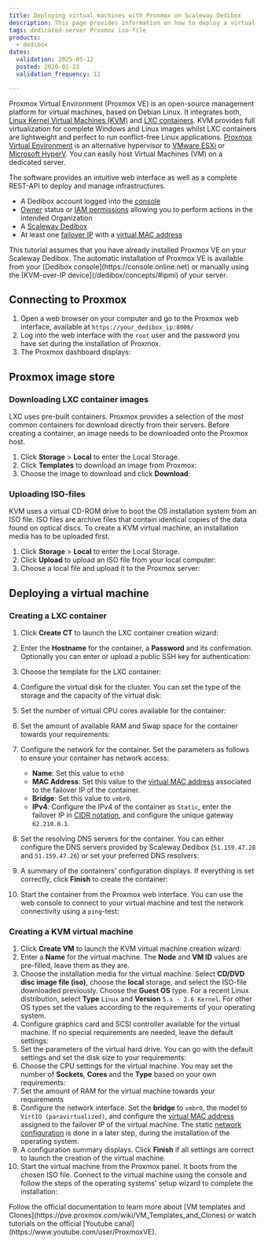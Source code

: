 ```yaml
---
title: Deploying virtual machines with Proxmox on Scaleway Dedibox
description: This page provides information on how to deploy a virtual machine with Proxmox on Scaleway Dedibox.
tags: dedicated-server Proxmox iso-file
products:
  - dedibox
dates:
  validation: 2025-05-12
  posted: 2020-01-23
  validation_frequency: 12

---
```




Proxmox Virtual Environment (Proxmox VE) is an open-source management platform for virtual machines, based on Debian Linux. It integrates both, [Linux Kernel Virtual Machines (KVM)](https://www.linux-kvm.org/page/Main_Page) and [LXC containers](https://linuxcontainers.org/). KVM provides full virtualization for complete Windows and Linux images whilst LXC containers are lightweight and perfect to run conflict-free Linux applications. [Proxmox Virtual Environment](https://www.proxmox.com/en/) is an alternative hypervisor to [VMware ESXi](/tutorials/configure-virtual-machine-esxi/) or [Microsoft HyperV](/tutorials/configure-vm-hyperv/). You can easily host Virtual Machines (VM) on a dedicated server.

The software provides an intuitive web interface as well as a complete REST-API to deploy and manage infrastructures.

<Requirements />

- A Dedibox account logged into the [console](https://console.online.net)
- [Owner](/iam/concepts/#owner) status or [IAM permissions](/iam/concepts/#permission) allowing you to perform actions in the intended Organization
- A [Scaleway Dedibox](http://www.scaleway.com/en/dedibox)
- At least one [failover IP](/dedibox-ip-failover/concepts/#failover-ips) with a [virtual MAC address](/dedibox-ip-failover/concepts/#virtual-mac-address)

<Message type="note">
  This tutorial assumes that you have already installed Proxmox VE on your Scaleway Dedibox. The automatic installation of Proxmox VE is available from your [Dedibox console](https://console.online.net)
  or manually using the [KVM-over-IP device](/dedibox/concepts/#ipmi) of your server.
</Message>

## Connecting to Proxmox

1. Open a web browser on your computer and go to the Proxmox web interface, available at `https://your_dedibox_ip:8006/`
2. Log into the web interface with the `root` user and the password you have set during the installation of Proxmox.
3. The Proxmox dashboard displays:
    <Lightbox image={image} width="800" alt="" />

## Proxmox image store

### Downloading LXC container images

LXC uses pre-built containers. Proxmox provides a selection of the most common containers for download directly from their servers. Before creating a container, an image needs to be downloaded onto the Proxmox host.

1. Click **Storage** > **Local** to enter the Local Storage.
2. Click **Templates** to download an image from Proxmox:
    <Lightbox image={image2} width="800" alt="" />
3. Choose the image to download and click **Download**:
    <Lightbox image={image3} width="800" alt="" />

### Uploading ISO-files

KVM uses a virtual CD-ROM drive to boot the OS installation system from an ISO file.
ISO files are archive files that contain identical copies of the data found on optical discs. To create a KVM virtual machine, an installation media has to be uploaded first.

1. Click **Storage** > **Local** to enter the Local Storage.
2. Click **Upload** to upload an ISO file from your local computer:
    <Lightbox image={image4} width="600" alt="" />
3. Choose a local file and upload it to the Proxmox server:
    <Lightbox image={image5} width="250" alt="" />

## Deploying a virtual machine

### Creating a LXC container

1. Click **Create CT** to launch the LXC container creation wizard:
    <Lightbox image={image6} width="800" alt="" />
2. Enter the **Hostname** for the container, a **Password** and its confirmation. Optionally you can enter or upload a public SSH key for authentication:
    <Lightbox image={image7} width="500" alt="" />
3. Choose the template for the LXC container:
    <Lightbox image={image8} width="500" alt="" />
4. Configure the virtual disk for the cluster. You can set the type of the storage and the capacity of the virtual disk:
    <Lightbox image={image9} width="500" alt="" />
5. Set the number of virtual CPU cores available for the container:
    <Lightbox image={image10} width="500" alt="" />
6. Set the amount of available RAM and Swap space for the container towards your requirements:
    <Lightbox image={image11} width="500" alt="" />
7. Configure the network for the container. Set the parameters as follows to ensure your container has network access:
    - **Name**: Set this value to `eth0`
    - **MAC Address**: Set this value to the [virtual MAC address](/dedibox-ip-failover/concepts/#virtual-mac-address) associated to the failover IP of the container.
    - **Bridge**: Set this value to `vmbr0`.
    - **IPv4**: Configure the IPv4 of the container as `Static`, enter the failover IP in [CIDR notation](https://en.wikipedia.org/wiki/Classless_Inter-Domain_Routing#CIDR_notation), and configure the unique gateway `62.210.0.1`.

    <Lightbox image={image12} width="500" alt="" />
8. Set the resolving DNS servers for the container. You can either configure the DNS servers provided by Scaleway Dedibox (`51.159.47.28` and `51.159.47.26`) or set your preferred DNS resolvers:
    <Lightbox image={image13} width="500" alt="" />
9. A summary of the containers' configuration displays. If everything is set correctly, click **Finish** to create the container:
    <Lightbox image={image14} width="500" alt="" />
10. Start the container from the Proxmox web interface. You can use the web console to connect to your virtual machine and test the network connectivity using a `ping`-test:
    <Lightbox image={image15} width="800" alt="" />

### Creating a KVM virtual machine

1. Click **Create VM** to launch the KVM virtual machine creation wizard:
    <Lightbox image={image16} width="800" alt="" />
2. Enter a **Name** for the virtual machine. The **Node** and **VM ID** values are pre-filled, leave them as they are.
    <Lightbox image={image17} width="500" alt="" />
3. Choose the installation media for the virtual machine. Select **CD/DVD disc image file (iso)**, choose the **local** storage, and select the ISO-file downloaded previously. Choose the **Guest OS** type. For a recent Linux distribution, select **Type** `Linux` and **Version** `5.x - 2.6 Kernel`. For other OS types set the values according to the requirements of your operating system.
    <Lightbox image={image18} width="500" alt="" />
4. Configure graphics card and SCSI controller available for the virtual machine. If no special requirements are needed, leave the default settings:
    <Lightbox image={image19} width="500" alt="" />
5. Set the parameters of the virtual hard drive. You can go with the default settings and set the disk size to your requirements:
    <Lightbox image={image20} width="500" alt="" />
6. Choose the CPU settings for the virtual machine. You may set the number of **Sockets**, **Cores** and the **Type** based on your own requirements:
    <Lightbox image={image21} width="500" alt="" />
7. Set the amount of RAM for the virtual machine towards your requirements
8. Configure the network interface. Set the **bridge** to `vmbr0`, the model to `VirtIO (paravirtualized)`, and configure the [virtual MAC address](/dedibox-ip-failover/concepts/#virtual-mac-address) assigned to the failover IP of the virtual machine. The static [network configuration](/elastic-metal/how-to/configure-flexible-ip/) is done in a later step, during the installation of the operating system.  <Lightbox image={image22} width="500" alt="" />
9. A configuration summary displays. Click **Finish** if all settings are correct to launch the creation of the virtual machine.
    <Lightbox image={image23} width="500" alt="" />
10. Start the virtual machine from the Proxmox panel. It boots from the chosen ISO file. Connect to the virtual machine using the console and follow the steps of the operating systems' setup wizard to complete the installation:
    <Lightbox image={image24} width="800" alt="" />

<Message type="tip">
  Follow the official documentation to learn more about [VM templates and Clones](https://pve.proxmox.com/wiki/VM_Templates_and_Clones) or watch tutorials on the official [Youtube canal](https://www.youtube.com/user/ProxmoxVE).
</Message>

<ClickableBanner
  productLogo="generic"
  title="Ensure high availability with failover setup for Proxmox on Scaleway."
  url="https://account.scaleway.com/register"
  label="Create your account"
/>